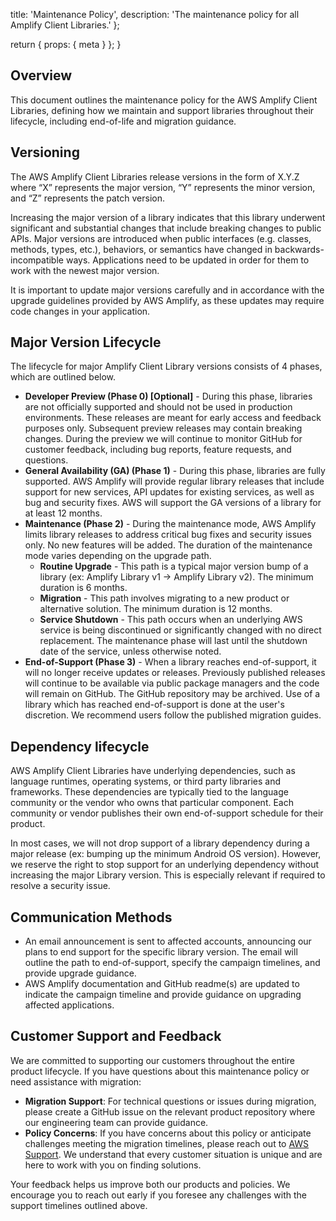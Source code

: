   title: 'Maintenance Policy',
  description: 'The maintenance policy for all Amplify Client Libraries.'
};

  return {
    props: {
      meta
    }
  };
}

## Overview

This document outlines the maintenance policy for the AWS Amplify Client Libraries, defining how we maintain and support libraries throughout their lifecycle, including end-of-life and migration guidance.

## Versioning

The AWS Amplify Client Libraries release versions in the form of X.Y.Z where “X” represents the major version, “Y” represents the minor version, and “Z” represents the patch version.

Increasing the major version of a library indicates that this library underwent significant and substantial changes that include breaking changes to public APIs. Major versions are introduced when public interfaces (e.g. classes, methods, types, etc.), behaviors, or semantics have changed in backwards-incompatible ways. Applications need to be updated in order for them to work with the newest major version.

It is important to update major versions carefully and in accordance with the upgrade guidelines provided by AWS Amplify, as these updates may require code changes in your application.

## Major Version Lifecycle

The lifecycle for major Amplify Client Library versions consists of 4 phases, which are outlined below.

* **Developer Preview (Phase 0) [Optional]** - During this phase, libraries are not officially supported and should not be used in production environments. These releases are meant for early access and feedback purposes only. Subsequent preview releases may contain breaking changes. During the preview we will continue to monitor GitHub for customer feedback, including bug reports, feature requests, and questions.
* **General Availability (GA) (Phase 1)** - During this phase, libraries are fully supported. AWS Amplify will provide regular library releases that include support for new services, API updates for existing services, as well as bug and security fixes. AWS will support the GA versions of a library for at least 12 months.
* **Maintenance (Phase 2)** - During the maintenance mode, AWS Amplify limits library releases to address critical bug fixes and security issues only. No new features will be added. The duration of the maintenance mode varies depending on the upgrade path.
    * **Routine Upgrade** - This path is a typical major version bump of a library (ex: Amplify Library v1 → Amplify Library v2). The minimum duration is 6 months.
    * **Migration** - This path involves migrating to a new product or alternative solution. The minimum duration is 12 months.
    * **Service Shutdown** - This path occurs when an underlying AWS service is being discontinued or significantly changed with no direct replacement. The maintenance phase will last until the shutdown date of the service, unless otherwise noted.
* **End-of-Support (Phase 3)** - When a library reaches end-of-support, it will no longer receive updates or releases. Previously published releases will continue to be available via public package managers and the code will remain on GitHub. The GitHub repository may be archived. Use of a library which has reached end-of-support is done at the user's discretion. We recommend users follow the published migration guides.

## Dependency lifecycle

AWS Amplify Client Libraries have underlying dependencies, such as language runtimes, operating systems, or third party libraries and frameworks. These dependencies are typically tied to the language community or the vendor who owns that particular component. Each community or vendor publishes their own end-of-support schedule for their product.

In most cases, we will not drop support of a library dependency during a major release (ex: bumping up the minimum Android OS version). However, we reserve the right to stop support for an underlying dependency without increasing the major Library version. This is especially relevant if required to resolve a security issue.

## Communication Methods

* An email announcement is sent to affected accounts, announcing our plans to end support for the specific library version. The email will outline the path to end-of-support, specify the campaign timelines, and provide upgrade guidance.
* AWS Amplify documentation and GitHub readme(s) are updated to indicate the campaign timeline and provide guidance on upgrading affected applications.

## Customer Support and Feedback

We are committed to supporting our customers throughout the entire product lifecycle. If you have questions about this maintenance policy or need assistance with migration:

* **Migration Support**: For technical questions or issues during migration, please create a GitHub issue on the relevant product repository where our engineering team can provide guidance.
* **Policy Concerns**: If you have concerns about this policy or anticipate challenges meeting the migration timelines, please reach out to [AWS Support](http://aws.amazon.com/support). We understand that every customer situation is unique and are here to work with you on finding solutions.

Your feedback helps us improve both our products and policies. We encourage you to reach out early if you foresee any challenges with the support timelines outlined above.


